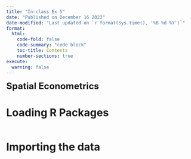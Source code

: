 ```yaml
---
title: "In-class Ex 5"
date: "Published on December 16 2023"
date-modified: "Last updated on `r format(Sys.time(), '%B %d %Y')`"
format:
  html:
    code-fold: false
    code-summary: "code block"
    toc-title: Contents
    number-sections: true
execute: 
  warning: false
---
```


<font size = "5">**Spatial Econometrics**</font>

# Loading R Packages


```r

```


# Importing the data

